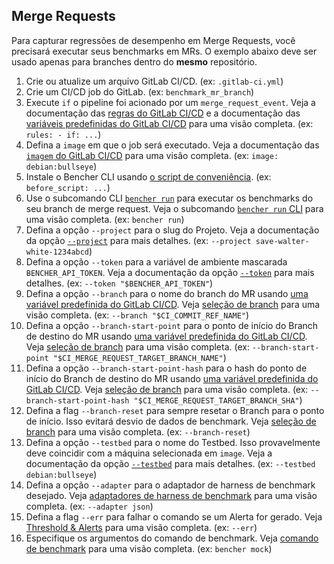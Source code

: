 
## Merge Requests

Para capturar regressões de desempenho em Merge Requests, você precisará executar seus benchmarks em MRs.
O exemplo abaixo deve ser usado apenas para branches dentro do **mesmo** repositório.

<MergeRequestsCode />

1. Crie ou atualize um arquivo GitLab CI/CD.
   (ex: `.gitlab-ci.yml`)
2. Crie um CI/CD job do GitLab.
   (ex: `benchmark_mr_branch`)
3. Execute `if` o pipeline foi acionado por um `merge_request_event`.
   Veja a documentação das [regras do GitLab CI/CD][gitlab ci cd rules]
   e a documentação das [variáveis predefinidas do GitLab CI/CD][gitlab ci cd redefined variables] para uma visão completa.
   (ex: `rules: - if: ...`)
4. Defina a `image` em que o job será executado.
   Veja a documentação das [`imagem` do GitLab CI/CD][gitlab ci cd image]
   para uma visão completa.
   (ex: `image: debian:bullseye`)
5. Instale o Bencher CLI usando [o script de conveniência][install bencher cli].
   (ex: `before_script: ...`)
6. Use o subcomando CLI <code><a href="/pt/docs/explanation/bencher-run/">bencher run</a></code>
   para executar os benchmarks do seu branch de merge request.
   Veja o subcomando [`bencher run` CLI][bencher run] para uma visão completa.
   (ex: `bencher run`)
7. Defina a opção `--project` para o slug do Projeto.
   Veja a documentação da opção [`--project`][project option] para mais detalhes.
   (ex: `--project save-walter-white-1234abcd`)
8. Defina a opção `--token` para a variável de ambiente mascarada `BENCHER_API_TOKEN`.
   Veja a documentação da opção [`--token`][token option] para mais detalhes.
   (ex: `--token "$BENCHER_API_TOKEN"`)
9. Defina a opção `--branch` para o nome do branch do MR usando
   [uma variável predefinida do GitLab CI/CD][branch selection branch].
   Veja [seleção de branch](/pt/docs/explanation/branch-selection/#--branch-branch) para uma visão completa.
   (ex: `--branch "$CI_COMMIT_REF_NAME"`)
10. Defina a opção `--branch-start-point` para o ponto de início do Branch de destino do MR usando
    [uma variável predefinida do GitLab CI/CD][gitlab ci cd redefined variables].
    Veja [seleção de branch][branch selection start point] para uma visão completa.
    (ex: `--branch-start-point "$CI_MERGE_REQUEST_TARGET_BRANCH_NAME"`)
11. Defina a opção `--branch-start-point-hash` para o hash do ponto de início do Branch de destino do MR usando
    [uma variável predefinida do GitLab CI/CD][gitlab ci cd redefined variables].
    Veja [seleção de branch][branch selection start point hash] para uma visão completa.
    (ex: `--branch-start-point-hash "$CI_MERGE_REQUEST_TARGET_BRANCH_SHA"`)
12. Defina a flag `--branch-reset` para sempre resetar o Branch para o ponto de início.
    Isso evitará desvio de dados de benchmark.
    Veja [seleção de branch][branch selection branch reset] para uma visão completa.
    (ex: `--branch-reset`)
13. Defina a opção `--testbed` para o nome do Testbed.
    Isso provavelmente deve coincidir com a máquina selecionada em `image`.
    Veja a documentação da opção [`--testbed`][testbed option] para mais detalhes.
    (ex: `--testbed debian:bullseye`)
14. Defina a opção `--adapter` para o adaptador de harness de benchmark desejado.
    Veja [adaptadores de harness de benchmark][adapters] para uma visão completa.
    (ex: `--adapter json`)
15. Defina a flag `--err` para falhar o comando se um Alerta for gerado.
    Veja [Threshold & Alerts][alerts] para uma visão completa.
    (ex: `--err`)
16. Especifique os argumentos do comando de benchmark.
    Veja [comando de benchmark][command argument] para uma visão completa.
    (ex: `bencher mock`)

[gitlab ci cd rules]: https://docs.gitlab.com/ee/ci/jobs/job_control.html#common-if-clauses-for-rules
[gitlab ci cd redefined variables]: https://docs.gitlab.com/ee/ci/variables/predefined_variables.html
[gitlab ci cd image]: https://docs.gitlab.com/ee/ci/yaml/index.html#image

[install bencher cli]: /pt/docs/how-to/install-cli/#install-cli-with-script
[bencher run]: /pt/docs/explanation/bencher-run/
[project option]: /pt/docs/explanation/bencher-run/#--project-project
[token option]: /pt/docs/explanation/bencher-run/#--token-token
[branch selection branch]: /pt/docs/explanation/branch-selection/#--branch-branch
[branch selection start point]: /pt/docs/explanation/branch-selection/#--branch-start-point-branch
[branch selection start point hash]: /pt/docs/explanation/branch-selection/#--branch-start-point-hash-hash
[branch selection branch reset]: /pt/docs/explanation/branch-selection/#--branch-reset
[testbed option]: /pt/docs/explanation/bencher-run/#--testbed-testbed
[adapters]: /pt/docs/explanation/adapters/
[alerts]: /pt/docs/explanation/thresholds/#alerts
[command argument]: /pt/docs/explanation/bencher-run/#benchmark-command